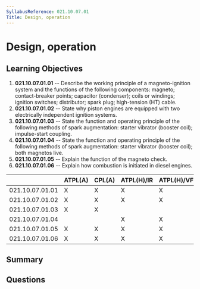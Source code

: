 ```yaml
---
SyllabusReference: 021.10.07.01
Title: Design, operation
---
```


# Design, operation

## Learning Objectives

1. **021.10.07.01.01** -- Describe the working principle of a magneto-ignition
   system and the functions of the following components: magneto;
   contact-breaker points; capacitor (condenser); coils or windings; ignition
   switches; distributor; spark plug; high-tension (HT) cable.
2. **021.10.07.01.02** -- State why piston engines are equipped with two
   electrically independent ignition systems.
3. **021.10.07.01.03** -- State the function and operating principle of the
   following methods of spark augmentation: starter vibrator (booster coil);
   impulse-start coupling.
4. **021.10.07.01.04** -- State the function and operating principle of the
   following methods of spark augmentation: starter vibrator (booster coil);
   both magnetos live.
5. **021.10.07.01.05** -- Explain the function of the magneto check.
6. **021.10.07.01.06** -- Explain how combustion is initiated in diesel engines.

|                 | ATPL(A) | CPL(A) | ATPL(H)/IR | ATPL(H)/VFR | CPL(H) | IR  | CBIR(A) |
| --------------- | ------- | ------ | ---------- | ----------- | ------ | --- | ------- |
| 021.10.07.01.01 | X       | X      | X          | X           | X      |     |         |
| 021.10.07.01.02 | X       | X      | X          | X           | X      |     |         |
| 021.10.07.01.03 | X       | X      |            |             |        |     |         |
| 021.10.07.01.04 |         |        | X          | X           | X      |     |         |
| 021.10.07.01.05 | X       | X      | X          | X           | X      |     |         |
| 021.10.07.01.06 | X       | X      | X          | X           | X      |     |         |

## Summary

## Questions
